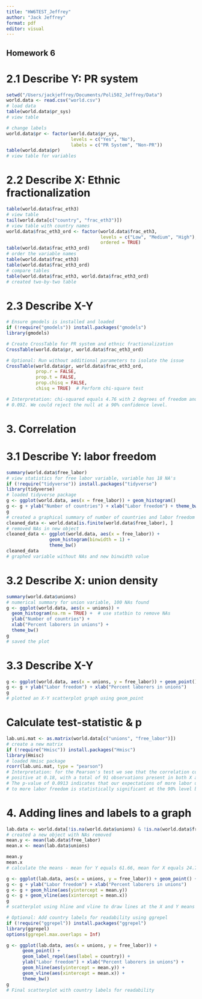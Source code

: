 ```yaml
---
title: "HW6TEST_Jeffrey"
author: "Jack Jeffrey"
format: pdf
editor: visual
---
```


## Homework 6

# 2.1 Describe Y: PR system

```r
setwd("/Users/jackjeffrey/Documents/Poli502_Jeffrey/Data")
world.data <- read.csv("world.csv")
# load data 
table(world.data$pr_sys)
# view table 
```
```r
# change labels
world.data$pr <- factor(world.data$pr_sys, 
                        levels = c("Yes", "No"),
                        labels = c("PR System", "Non-PR"))
table(world.data$pr)
# view table for variables
```
# 2.2 Describe X: Ethnic fractionalization
```r
table(world.data$frac_eth3)
# view table 
tail(world.data[c("country", "frac_eth3")])
# view table with country names
world.data$frac_eth3_ord <- factor(world.data$frac_eth3, 
                                   levels = c("Low", "Medium", "High"), # order it in this way
                                   ordered = TRUE)
table(world.data$frac_eth3_ord)
# order the variable names
table(world.data$frac_eth3)
table(world.data$frac_eth3_ord)
# compare tables
table(world.data$frac_eth3, world.data$frac_eth3_ord)
# created two-by-two table 
```
# 2.3 Describe X-Y
```r
# Ensure gmodels is installed and loaded
if (!require("gmodels")) install.packages("gmodels")
library(gmodels)

# Create CrossTable for PR system and ethnic fractionalization
CrossTable(world.data$pr, world.data$frac_eth3_ord)

# Optional: Run without additional parameters to isolate the issue
CrossTable(world.data$pr, world.data$frac_eth3_ord,
           prop.r = FALSE,     
           prop.t = FALSE,    
           prop.chisq = FALSE, 
           chisq = TRUE)  # Perform chi-square test

# Interpretation: chi-squared equals 4.76 with 2 degrees of freedom and a p-value of 
# 0.092. We could reject the null at a 90% confidence level. 
```
# 3. Correlation
# 3.1 Describe Y: labor freedom
```r
summary(world.data$free_labor)
# view statistics for free labor variable, variable has 18 NA's 
if (!require("tidyverse")) install.packages("tidyverse")
library(tidyverse)
# loaded tidyverse package 
g <- ggplot(world.data, aes(x = free_labor)) + geom_histogram()
g <- g + ylab("Number of countries") + xlab("Labor freedom") + theme_bw()
g
# created a graphical summary of number of countries and labor freedom
cleaned_data <- world.data[is.finite(world.data$free_labor), ]
# removed NAs in new object 
cleaned_data <- ggplot(world.data, aes(x = free_labor)) +
                geom_histogram(binwidth = 1) +
                theme_bw()
cleaned_data
# graphed variable without NAs and new binwidth value
```
# 3.2 Describe X: union density
```r
summary(world.data$unions)
# numerical summary for union variable, 100 NAs found 
g <- ggplot(world.data, aes(x = unions)) + 
  geom_histogram(na.rm = TRUE) +  # use statbin to remove NAs
  ylab("Number of countries") + 
  xlab("Percent laborers in unions") + 
  theme_bw()
g
# saved the plot
```
# 3.3 Describe X-Y
```r
g <- ggplot(world.data, aes(x = unions, y = free_labor)) + geom_point() + theme_bw()
g <- g + ylab("Labor freedom") + xlab("Percent laborers in unions")
g
# plotted an X-Y scatterplot graph using geom_point
```
# Calculate test-statistic & p
```r
lab.uni.mat <- as.matrix(world.data[c("unions", "free_labor")])
# create a new matrix 
if (!require("Hmisc")) install.packages("Hmisc")
library(Hmisc)
# loaded Hmisc package 
rcorr(lab.uni.mat, type = "pearson")
# Interpretation: for the Pearson's test we see that the correlation coefficient is 
# positive at 0.18, with a total of 91 observations present in both X and Y variables. 
# The p-value of 0.0913 indicates that our expectations of more labor unions correlating 
# to more labor freedom is statistically significant at the 90% level but not at the 95%.
```
# 4. Adding lines and labels to a graph
```r
lab.data <- world.data[!is.na(world.data$unions) & !is.na(world.data$free_labor), ]
# created a new object with NAs removed 
mean.y <- mean(lab.data$free_labor)
mean.x <- mean(lab.data$unions)

mean.y
mean.x
# calculate the means - mean for Y equals 61.66, mean for X equals 24.74

g <- ggplot(lab.data, aes(x = unions, y = free_labor)) + geom_point() + theme_bw()
g <- g + ylab("Labor freedom") + xlab("Percent laborers in unions")
g <- g + geom_hline(aes(yintercept = mean.y))
g <- g + geom_vline(aes(xintercept = mean.x))
g
# scatterplot using hline and vline to draw lines at the X and Y means 

# Optional: Add country labels for readability using ggrepel
if (!require("ggrepel")) install.packages("ggrepel")
library(ggrepel)
options(ggrepel.max.overlaps = Inf)

g <- ggplot(lab.data, aes(x = unions, y = free_labor)) + 
      geom_point() + 
      geom_label_repel(aes(label = country)) +
      ylab("Labor freedom") + xlab("Percent laborers in unions") +
      geom_hline(aes(yintercept = mean.y)) +
      geom_vline(aes(xintercept = mean.x)) +
      theme_bw()
g
# Final scatterplot with country labels for readability
```






